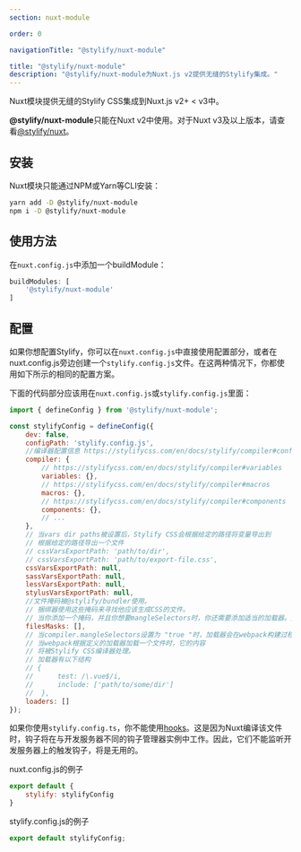 ```yaml
---
section: nuxt-module

order: 0

navigationTitle: "@stylify/nuxt-module"

title: "@stylify/nuxt-module"
description: "@stylify/nuxt-module为Nuxt.js v2提供无缝的Stylify集成。"
---
```


Nuxt模块提供无缝的Stylify CSS集成到Nuxt.js v2+ < v3中。

<StackBlitzLink link="stylify-nuxtjs-template" />

<Note><strong>@stylify/nuxt-module</strong>只能在Nuxt v2中使用。对于Nuxt v3及以上版本，请查看[@stylify/nuxt](/zh/docs/nuxt)。</Note>

<DocsSection>
<div slot="description">

## 安装
Nuxt模块只能通过NPM或Yarn等CLI安装：

</div>
<div slot="code">

```bash
yarn add -D @stylify/nuxt-module
npm i -D @stylify/nuxt-module
```

</div>
</DocsSection>

<DocsSection>
<div slot="description">

## 使用方法
在`nuxt.config.js`中添加一个buildModule：

</div>
<div slot="code">

```javascript
buildModules: [
	'@stylify/nuxt-module'
]
```

</div>
</DocsSection>

## 配置

如果你想配置Stylify，你可以在`nuxt.config.js`中直接使用配置部分，或者在nuxt.config.js旁边创建一个`stylify.config.js`文件。在这两种情况下，你都使用如下所示的相同的配置方案。

下面的代码部分应该用在`nuxt.config.js`或`stylify.config.js`里面：
```javascript
import { defineConfig } from '@stylify/nuxt-module';

const stylifyConfig = defineConfig({
	dev: false,
	configPath: 'stylify.config.js',
	//编译器配置信息 https://stylifycss.com/en/docs/stylify/compiler#configuration
	compiler: {
		// https://stylifycss.com/en/docs/stylify/compiler#variables
		variables: {},
		// https://stylifycss.com/en/docs/stylify/compiler#macros
		macros: {},
		// https://stylifycss.com/en/docs/stylify/compiler#components
		components: {},
		// ...
	},
	// 当vars dir paths被设置后，Stylify CSS会根据给定的路径将变量导出到
	// 根据给定的路径导出一个文件
	// cssVarsExportPath: 'path/to/dir',
	// cssVarsExportPath: 'path/to/export-file.css',
	cssVarsExportPath: null,
	sassVarsExportPath: null,
	lessVarsExportPath: null,
	stylusVarsExportPath: null,
	//文件掩码被@stylify/bundler使用。
	// 捆绑器使用这些掩码来寻找他应该生成CSS的文件。
	// 当你添加一个掩码，并且你想要mangleSelectors时，你还需要添加适当的加载器。见下文
	filesMasks: [],
	// 当compiler.mangleSelectors设置为 "true "时，加载器会在webpack构建过程中使用，当nuxt运行生产构建时也会使用。
	// 当webpack根据定义的加载器加载一个文件时，它的内容
	// 将被Stylify CSS编译器处理。
	// 加载器有以下结构
	// {
	//		test: /\.vue$/i,
	//		include: ['path/to/some/dir']
	//	},
	loaders: []
});
```

<Note>如果你使用`stylify.config.ts`，你不能使用[hooks](/zh/docs/stylify/compiler#hooks)。这是因为Nuxt编译该文件时，钩子将在与开发服务器不同的钩子管理器实例中工作。因此，它们不能监听开发服务器上的触发钩子，将是无用的。</Note>

nuxt.config.js的例子
```javascript
export default {
	stylify: stylifyConfig
}
```

stylify.config.js的例子

```javascript
export default stylifyConfig;
```

<WhereToNext packageName={null} />
